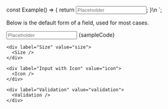 

const Example() => {
	return <Input id="input-id-1" label="Label" placeholder="Placeholder" />;
}\n
`;

<Section contained={true} style={{ paddingTop: 0 }}>
  <p>Below is the default form of a field, used for most cases.</p>

  <Preview wrapper={true}>
    <Input id="input-id-1" label="Label" placeholder="Placeholder" />
  </Preview>

  <Snippet language="js">
    {sampleCode}
  </Snippet>
</Section>

<Section style={{ paddingTop: 0 }}>
  <Switcher>
    <div label="States" value="states">
      <States />
    </div>

    <div label="Size" value="size">
      <Size />
    </div>

    <div label="Input with Icon" value="icon">
      <Icon />
    </div>

    <div label="Validation" value="validation">
      <Validation />
    </div>
  </Switcher>
</Section>
